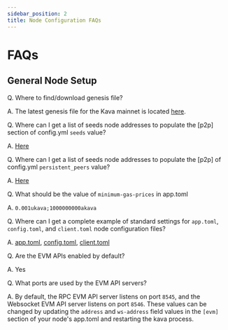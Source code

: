 ```yaml
---
sidebar_position: 2
title: Node Configuration FAQs
---
```


# FAQs

## General Node Setup

Q. Where to find/download genesis file?

A. The latest genesis file for the Kava mainnet is located [here](https://kava-genesis-files.s3.us-east-1.amazonaws.com/kava_2222-10/genesis.json).

Q. Where can I get a list of seeds node addresses to populate the [p2p] section of config.yml `seeds` value?

A. [Here](https://polkachu.com/seeds/kava)

Q. Where can I get a list of seeds node addresses to populate the [p2p] of config.yml `persistent_peers` value?

A. [Here](https://polkachu.com/live_peers/kava)

Q. What should be the value of `minimum-gas-prices` in app.toml

A. `0.001ukava;1000000000akava`

Q. Where can I get a complete example of standard settings for `app.toml`, `config.toml`, and `client.toml` node configuration files?

A. [app.toml](../../static/files/kava.service/app.toml), [config.toml](../../static/files/kava.service/config.toml), [client.toml](../../static/files/kava.service/client.toml)

Q. Are the EVM APIs enabled by default?

A. Yes

Q. What ports are used by the EVM API servers?

A. By default, the RPC EVM API server listens on port `8545`, and the Websocket EVM API server listens on port `8546`. These values can be changed by updating the `address` and `ws-address` field values in the `[evm]` section of your node's app.toml and restarting the kava process.
